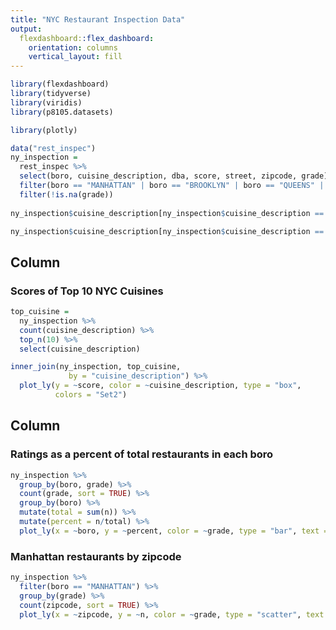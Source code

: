 ```yaml
---
title: "NYC Restaurant Inspection Data"
output: 
  flexdashboard::flex_dashboard:
    orientation: columns
    vertical_layout: fill
---
```


```r
library(flexdashboard)
library(tidyverse)
library(viridis)
library(p8105.datasets)

library(plotly)
```

```r
data("rest_inspec")
ny_inspection = 
  rest_inspec %>% 
  select(boro, cuisine_description, dba, score, street, zipcode, grade) %>% 
  filter(boro == "MANHATTAN" | boro == "BROOKLYN" | boro == "QUEENS" | boro == "BRONX" | boro == "STATEN ISLAND") %>%
  filter(!is.na(grade))
  
ny_inspection$cuisine_description[ny_inspection$cuisine_description == "Latin (Cuban, Dominican, Puerto Rican, South & Central American)"] <- "Latin"

ny_inspection$cuisine_description[ny_inspection$cuisine_description == "CafÃ©/Coffee/Tea"] <- "Coffee/Tea"

```


Column {data-width=650}
-----------------------------------------------------------------------

### Scores of Top 10 NYC Cuisines

```r
top_cuisine = 
  ny_inspection %>% 
  count(cuisine_description) %>% 
  top_n(10) %>% 
  select(cuisine_description)

inner_join(ny_inspection, top_cuisine,
             by = "cuisine_description") %>% 
  plot_ly(y = ~score, color = ~cuisine_description, type = "box",
          colors = "Set2")
```

Column {data-width=350}
-----------------------------------------------------------------------

### Ratings as a percent of total restaurants in each boro

```r
ny_inspection %>% 
  group_by(boro, grade) %>% 
  count(grade, sort = TRUE) %>% 
  group_by(boro) %>% 
  mutate(total = sum(n)) %>% 
  mutate(percent = n/total) %>% 
  plot_ly(x = ~boro, y = ~percent, color = ~grade, type = "bar", text = ~n)
```

### Manhattan restaurants by zipcode

```r
ny_inspection %>% 
  filter(boro == "MANHATTAN") %>% 
  group_by(grade) %>% 
  count(zipcode, sort = TRUE) %>% 
  plot_ly(x = ~zipcode, y = ~n, color = ~grade, type = "scatter", text = ~n)
  

```

